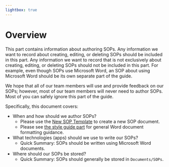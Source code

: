 ```yaml
---
lightbox: true
---
```



# Overview 

This part contains information about authoring SOPs. Any information we want to record about creating, editing, or deleting SOPs should be included in this part. Any information we want to record that is not exclusively about creating, editing, or deleting SOPs should not be included in this part. For example, even though SOPs use Microsoft Word, an SOP about using Microsoft Word should be its own separate part of the guide. 

::: {.callout-note}
We hope that all of our team members will use and provide feedback on our SOPs; however, most of our team members will never need to author SOPs. Most of you can safely ignore this part of the guide.
:::

Specifically, this document covers: 

  - When and how should we author SOPs? 
    - Please use the [New SOP Template](https://uthtmc.sharepoint.com/:w:/r/sites/SPHCannellResearch/Shared%20Documents/SOPs/SOP%20Template.docx?d=wdca3cccdecd5484cabeb5054608e5b33&csf=1&web=1&e=HiuhkD) to create a new SOP document. 
    - Please see [the style guide part](../style_guide/overview.html) for general Word document formatting guidance. 
  - What technologies (apps) should we use to write our SOPs? 
    - Quick Summary: SOPs should be written using Microsoft Word documents. 
  - Where should our SOPs be stored? 
    - Quick Summary: SOPs should generally be stored in `Documents/SOPs`. 